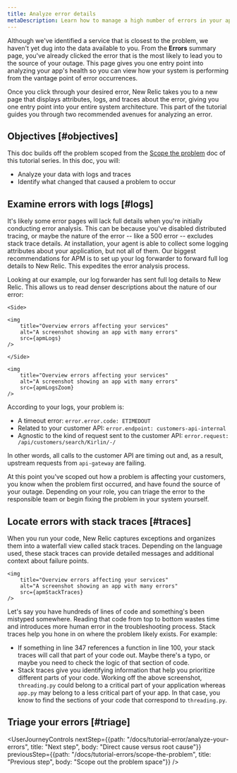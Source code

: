 ```yaml
---
title: Analyze error details
metaDescription: Learn how to manage a high number of errors in your app.   
---
```






Although we've identified a service that is closest to the problem, we haven't yet dug into the data available to you. From the **Errors** summary page, you've already clicked the error that is the most likely to lead you to the source of your outage. This page gives you one entry point into analyzing your app's health so you can view how your system is performing from the vantage point of error occurrences. 

Once you click through your desired error, New Relic takes you to a new page that displays attributes, logs, and traces about the error, giving you one entry point into your entire system architecture. This part of the tutorial guides you through two recommended avenues for analyzing an error. 

## Objectives [#objectives]

This doc builds off the problem scoped from the [Scope the problem](/docs/tutorial-errors/scope-the-problem) doc of this tutorial series. In this doc, you will:

* Analyze your data with logs and traces 
* Identify what changed that caused a problem to occur  

## Examine errors with logs [#logs]

It's likely some error pages will lack full details when you're initially conducting error analysis. This can be because you've disabled distributed tracing, or maybe the nature of the error -- like a 500 error -- excludes stack trace details. At installation, your agent is able to collect some logging attributes about your application, but not all of them. Our biggest recommendations for APM is to set up your log forwarder to forward full log details to New Relic. This expedites the error analysis process.  

Looking at our example, our log forwarder has sent full log details to New Relic. This allows us to read denser descriptions about the nature of our error:

<SideBySide>

    <Side>

    <img
        title="Overview errors affecting your services"
        alt="A screenshot showing an app with many errors"
        src={apmLogs}
    />

    </Side>

<Side>

    <img
        title="Overview errors affecting your services"
        alt="A screenshot showing an app with many errors"
        src={apmLogsZoom}
    />    

</Side>
</SideBySide>

According to your logs, your problem is:

* A timeout error: `error.error.code: ETIMEDOUT`
* Related to your customer API: `error.endpoint: customers-api-internal`
* Agnostic to the kind of request sent to the customer API: `error.request: /api/customers/search/Kirlin/-/`

In other words, all calls to the customer API are timing out and, as a result, upstream requests from `api-gateway` are failing. 

At this point you've scoped out how a problem is affecting your customers, you know when the problem first occurred, and have found the source of your outage. Depending on your role, you can triage the error to the responsible team or begin fixing the problem in your system yourself. 

## Locate errors with stack traces [#traces]

When you run your code, New Relic captures exceptions and organizes them into a waterfall view called stack traces. Depending on the language used, these stack traces can provide detailed messages and additional context about failure points.  

    <img
        title="Overview errors affecting your services"
        alt="A screenshot showing an app with many errors"
        src={apmStackTraces}
    />    

Let's say you have hundreds of lines of code and something's been mistyped somewhere. Reading that code from top to bottom wastes time and introduces more human error in the troubleshooting process. Stack traces help you hone in on where the problem likely exists. For example:

* If something in line 347 references a function in line 100, your stack traces will call that part of your code out. Maybe there's a typo, or maybe you need to check the logic of that section of code.
* Stack traces give you identifying information that help you prioritize different parts of your code. Working off the above screenshot, `threading.py` could belong to a critical part of your application whereas `app.py` may belong to a less critical part of your app. In that case, you know to find the sections of your code that correspond to `threading.py`. 

## Triage your errors [#triage]



<UserJourneyControls
    nextStep={{path: "/docs/tutorial-error/analyze-your-errors", title: "Next step", body: "Direct cause versus root cause"}}
    previousStep={{path: "/docs/tutorial-errors/scope-the-problem", title: "Previous step", body: "Scope out the problem space"}}
/>